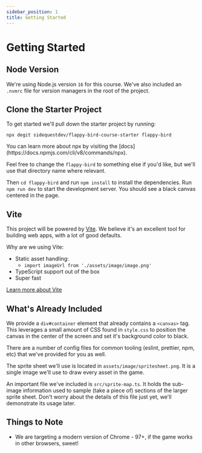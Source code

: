 ```yaml
---
sidebar_position: 1
title: Getting Started
---
```


# Getting Started

## Node Version

We're using Node.js version `16` for this course. We've also included an `.nvmrc` file for version managers in the root of the project.

## Clone the Starter Project

To get started we'll pull down the starter project by running:

`npx degit sidequestdev/flappy-bird-course-starter flappy-bird`

<AlertInfo title="NPX">
  You can learn more about npx by visiting the
  [docs](https://docs.npmjs.com/cli/v8/commands/npx).
</AlertInfo>

Feel free to change the `flappy-bird` to something else if you'd like, but we'll use that directory name where relevant.

Then `cd flappy-bird` and run `npm install` to install the dependencies. Run `npm run dev` to start the development server. You should see a black canvas centered in the page.

## Vite

This project will be powered by [Vite](https://vitejs.dev/). We believe it's an excellent tool for building web apps, with a lot of good defaults.

Why are we using Vite:

- Static asset handling:
  - `import imageUrl from './assets/image/image.png'`
- TypeScript support out of the box
- Super fast

[Learn more about Vite](https://vitejs.dev/)

## What's Already Included

We provide a `div#container` element that already contains a `<canvas>` tag. This leverages a small amount of CSS found in `style.css` to position the canvas in the center of the screen and set it's background color to black.

There are a number of config files for common tooling (eslint, prettier, npm, etc) that we've provided for you as well.

The sprite sheet we'll use is located in `assets/image/spritesheet.png`. It is a single image we'll use to draw every asset in the game.

An important file we've included is `src/sprite-map.ts`. It holds the sub-image information used to sample (take a piece of) sections of the larger sprite sheet. Don't worry about the details of this file just yet, we'll demonstrate its usage later.

## Things to Note

- We are targeting a modern version of Chrome - 97+, if the game works in other browsers, sweet!
